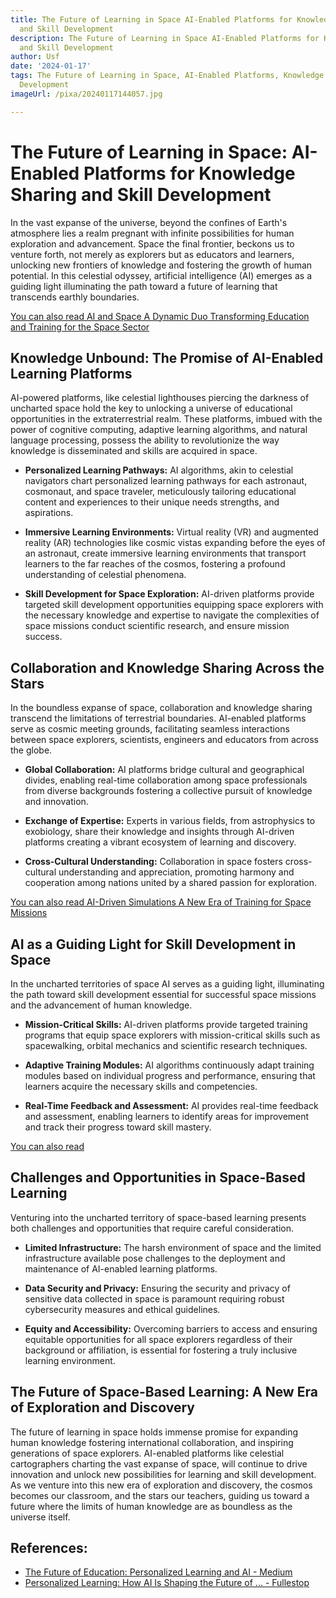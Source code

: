 ```yaml
---
title: The Future of Learning in Space AI-Enabled Platforms for Knowledge Sharing
  and Skill Development
description: The Future of Learning in Space AI-Enabled Platforms for Knowledge Sharing
  and Skill Development
author: Usf
date: '2024-01-17'
tags: The Future of Learning in Space, AI-Enabled Platforms, Knowledge Sharing, Skill
  Development
imageUrl: /pixa/20240117144057.jpg

---
```

# The Future of Learning in Space: AI-Enabled Platforms for Knowledge Sharing and Skill Development

In  the vast expanse of the universe, beyond the confines of Earth's atmosphere lies  a realm pregnant with infinite possibilities for human exploration and advancement. Space the final frontier, beckons us to venture forth, not merely as explorers but  as educators and  learners, unlocking  new frontiers of knowledge and  fostering the growth of human potential.  In this celestial odyssey, artificial intelligence (AI) emerges  as  a guiding  light illuminating the  path toward a future of learning that  transcends earthly boundaries.

[You  can also read AI and Space A Dynamic Duo Transforming Education and Training for the Space Sector](AI%20and%20Space%20A%20Dynamic%20Duo%20Transforming%20Education%20and%20Training%20for%20the%20Space%20Sector)


## Knowledge Unbound: The Promise of AI-Enabled Learning Platforms

AI-powered platforms, like celestial lighthouses piercing the darkness of uncharted space hold the key to unlocking a  universe of educational opportunities in the extraterrestrial realm. These platforms, imbued with the power of cognitive computing,  adaptive learning  algorithms, and natural language processing, possess the ability to revolutionize  the way knowledge is disseminated and skills are acquired in space.

- **Personalized Learning Pathways:**
AI algorithms, akin to celestial navigators chart personalized learning pathways for each astronaut, cosmonaut,  and space traveler, meticulously tailoring educational content and experiences to their unique needs  strengths, and aspirations.

- **Immersive Learning Environments:**
Virtual reality (VR) and augmented reality (AR) technologies like cosmic vistas expanding before the eyes of  an astronaut, create immersive  learning environments that transport  learners  to the far reaches of the cosmos, fostering a profound understanding of celestial phenomena.

- **Skill Development for Space Exploration:**
AI-driven platforms provide targeted  skill development opportunities equipping space explorers with the necessary knowledge and expertise to navigate the complexities of space missions conduct scientific research, and ensure mission  success.

## Collaboration and Knowledge Sharing Across the Stars

In the boundless expanse of space,  collaboration  and knowledge sharing transcend the limitations of terrestrial boundaries. AI-enabled platforms serve as cosmic meeting grounds,  facilitating seamless interactions between space explorers,  scientists, engineers and educators from across the globe.

- **Global Collaboration:**
AI platforms bridge cultural and geographical divides, enabling  real-time  collaboration among space professionals from diverse backgrounds fostering a collective pursuit of knowledge and innovation.

- **Exchange of  Expertise:**
Experts in various fields, from astrophysics to exobiology, share their knowledge and insights through AI-driven platforms  creating a vibrant ecosystem of learning and discovery.

- **Cross-Cultural Understanding:**
Collaboration  in space fosters cross-cultural understanding  and appreciation, promoting harmony and cooperation among nations united by a  shared passion for exploration.

[You can also read AI-Driven Simulations A New Era of Training for  Space Missions](AI-Driven%20Simulations%20A%20New%20Era%20of%20Training%20for%20Space%20Missions)


## AI as a  Guiding Light for Skill Development in Space

In the uncharted territories of  space AI  serves as a guiding light, illuminating  the path toward skill development essential for successful space missions and the  advancement of  human knowledge.

- **Mission-Critical Skills:**
AI-driven platforms provide  targeted training programs that equip space explorers with mission-critical skills such as spacewalking, orbital mechanics and scientific  research techniques.

- **Adaptive Training  Modules:**
AI algorithms continuously adapt training modules based on  individual progress and  performance, ensuring that learners acquire the necessary skills and competencies.

- **Real-Time Feedback and Assessment:**
AI provides real-time feedback  and assessment, enabling learners to identify areas  for improvement and track their progress toward skill  mastery.

[You can also read ]()


## Challenges and Opportunities in Space-Based Learning

Venturing into the uncharted territory  of  space-based  learning  presents both challenges and opportunities that require careful consideration.

- **Limited Infrastructure:**
The harsh environment of space and the limited infrastructure available pose challenges to the  deployment and maintenance of AI-enabled  learning platforms.

- **Data Security and Privacy:**
Ensuring the  security and privacy of sensitive data  collected in  space  is paramount requiring robust cybersecurity measures and ethical guidelines.

- **Equity and Accessibility:**
Overcoming barriers to access and ensuring equitable opportunities for all space explorers regardless of their background  or affiliation, is  essential  for fostering a truly inclusive  learning environment.

## The Future  of Space-Based Learning: A New Era of Exploration and Discovery

The future of learning in space holds immense promise for expanding human knowledge fostering international  collaboration, and inspiring generations of space explorers. AI-enabled platforms like celestial cartographers charting the vast expanse of space, will continue  to drive innovation and unlock new possibilities for learning and skill development.  As we venture into this new era of exploration and discovery, the cosmos becomes our classroom, and the stars our teachers, guiding us toward a future  where the limits of human knowledge are as boundless as the  universe itself.

## References:
- [The Future of Education: Personalized Learning and AI - Medium](https://medium.com/@keithstone1954/the-future-of-education-personalized-learning-and-ai-8085dfb52af2)
- [Personalized Learning: How AI Is Shaping the Future of ... - Fullestop](https://www.fullestop.com/blog/personalized-learning-how-ai-is-shaping-the-future-of-education)
